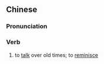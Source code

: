 {{also|话旧}}
==Chinese==
{{zh-forms|s=话旧}}

===Pronunciation===
{{zh-pron
|m=huàjiù
|c=waa6 gau6
|mn=ōa-kiū
|cat=v
}}

===Verb===
{{zh-verb}}

# to [[talk]] over old times; to [[reminisce]]